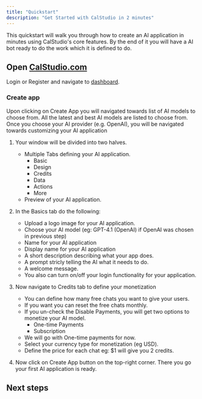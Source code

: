 ```yaml
---
title: "Quickstart"
description: "Get Started with CalStudio in 2 minutes"
---
```


This quickstart will walk you through how to create an AI application in minutes using CalStudio's core features. By the end of it you will have a AI bot ready to do the work which it is defined to do.

## Open [CalStudio.com](https://calstudio.com/login)

Login or Register and navigate to [dashboard](https://calstudio.com/dashboard).

### Create app

Upon clicking on Create App you will navigated towards list of AI models to choose from. All the latest and best AI models are listed to choose from.
Once you choose your AI provider (e.g. OpenAI), you will be navigated towards customizing your AI application

1. Your window will be divided into two halves.

   - Multiple Tabs defining your AI application.
     - Basic
     - Design
     - Credits
     - Data
     - Actions
     - More
   - Preview of your AI application.

2. In the Basics tab do the following:
   - Upload a logo image for your AI application.
   - Choose your AI model (eg: GPT-4.1 (OpenAI) if OpenAI was chosen in previous step)
   - Name for your AI application
   - Display name for your AI application
   - A short description describing what your app does.
   - A prompt stricly telling the AI what it needs to do.
   - A welcome message.
   - You also can turn on/off your login functionality for your application.
3. Now navigate to Credits tab to define your monetization
   - You can define how many free chats you want to give your users.
   - If you want you can reset the free chats monthly.
   - If you un-check the Disable Payments, you will get two options to monetize your AI model.
     - One-time Payments
     - Subscription
   - We will go with One-time payments for now.
   - Select your currency type for monetization (eg USD).
   - Define the price for each chat eg: $1 will give you 2 credits.
4. Now click on Create App button on the top-right corner. There you go your first AI application is ready.

## Next steps
